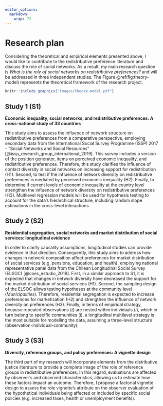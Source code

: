 ```yaml
---
editor_options:
  markdown:
    wrap: 72
---
```

# Research plan  

Considering the theoretical and empirical elements presented above, I would like to contribute to the redistributive preference literature and discuss the role of social networks. As a result, my main research question is *What is the role of social networks on redistributive preferences?* and will be addressed in three independent studies. The Figure  \@ref(fig:theory-model)  represents the theoretical framework of the research project.

```r
knitr::include_graphics("images/theory-model.pdf")
```

## Study 1 (S1)

**Economic inequality, social networks, and redistributive preferences: A cross-national study of 33 countries**

This study aims to assess the influence of network structure on redistributive preferences from a comparative perspective, employing secondary data from the International Social Survey Programme (ISSP) 2017 -  "Social Networks and Social Resources" [@issp_research_group_international_2019]. This survey includes a version of the position generator, items on perceived economic inequality, and redistributive preferences. Therefore, this study clarifies the influence of contact diversity in social networks on increasing support for redistribution (H1). Second, to test if the influence of network diversity on redistributive preferences is mediated by perceived economic inequality (H2). Finally, to determine if current levels of economic inequality at the country level strengthen the influence of network diversity on redistributive preferences (H3). Multilevel regression models will be used for hypothesis testing to account for the data's hierarchical structure, including random slope estimations in the cross-level interactions.

## Study 2 (S2)

**Residential segregation, social networks and market distribution of social services: longitudinal evidence** 

In order to clarify causality assumptions, longitudinal studies can provide evidence in that direction. Consequently, this study aims to address how changes in network composition affect preferences for market distribution of social services (e.g. pensions, education, and health), employing national representative panel data from the Chilean Longitudinal Social Survey (ELSOC) [@coes_estudio_2018]. First, in a similar approach to S1, it is expected that changes in network diversity have decreased the support for the market distribution of social services (H1). Second, the sampling design of the ELSOC allows testing hypotheses at the community level (*Municipalities*). Therefore, residential segregation is expected to increase preferences for marketization (H2) and strengthen the influence of network diversity on preferences (H3). Finally, in terms of empirical strategy, because repeated observations ($t$) are nested within individuals ($i$), which in turn belong to specific communities ($j$), a longitudinal multilevel strategy is the most suitable for modelling the data, assuming a three-level structure (observation-individual-community). 

## Study 3 (S3)

**Diversity, reference groups, and policy preferences: A vignette design**

The third part of my research will incorporate elements from the distributive justice literature to provide a complete image of the role of reference groups in redistributive preferences. In this regard, evaluations are affected by observer's and observed characteristics, allowing us to estimate how these factors impact an outcome. Therefore, I propose a factorial vignette design to assess the role vignette's attribute on the observer evaluation of the hypothetical individuals being affected or included by specific social policies (e.g. increased taxes, health or unemployment benefits). 

